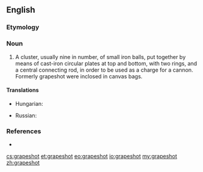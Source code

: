 ==English==
{{wikipedia}}

===Etymology===
{{compound|grape|shot}}

===Noun===
{{en-noun|-|pl=grapeshot|pl2=grapeshots}}

# A cluster, usually nine in number, of small iron balls, put together by means of cast-iron circular plates at top and bottom, with two rings, and a central connecting rod, in order to be used as a charge for a cannon. Formerly grapeshot were inclosed in canvas bags.

====Translations====
{{trans-top|a type of shot}}
* Hungarian: {{t|hu|kartács}}
{{trans-mid}}
* Russian: {{t+|ru|картечь|f|tr=kartéčʹ|sc=Cyrl}}
{{trans-bottom}}

===References===
* {{R:Webster 1913}}

[[cs:grapeshot]]
[[et:grapeshot]]
[[eo:grapeshot]]
[[io:grapeshot]]
[[my:grapeshot]]
[[zh:grapeshot]]